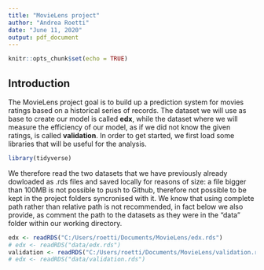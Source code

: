 ```yaml
---
title: "MovieLens project"
author: "Andrea Roetti"
date: "June 11, 2020"
output: pdf_document
---
```


```r
knitr::opts_chunk$set(echo = TRUE)
```
## Introduction

The MovieLens project goal is to build up a prediction system for movies ratings based on a historical series of records. The dataset we will use as base to create our model is called **edx**, while the dataset where we will measure the efficiency of our model, as if we did not know the given ratings, is called **validation**.
In order to get started, we first load some libraries that will be useful for the analysis.

```r
library(tidyverse)
```

We therefore read the two datasets that we have previously already dowloaded as .rds files and saved locally for reasons of size: a file bigger than 100MB is not possible to push to Github, therefore not possible to be kept in the project folders syncronised with it. We know that using complete path rather than relative path is not recommended, in fact below we also provide, as comment the path to the datasets as they were in the "data" folder within our working directory.

```r
edx <- readRDS("C:/Users/roetti/Documents/MovieLens/edx.rds")
# edx <- readRDS("data/edx.rds")
validation <- readRDS("C:/Users/roetti/Documents/MovieLens/validation.rds")
# edx <- readRDS("data/validation.rds")
```
